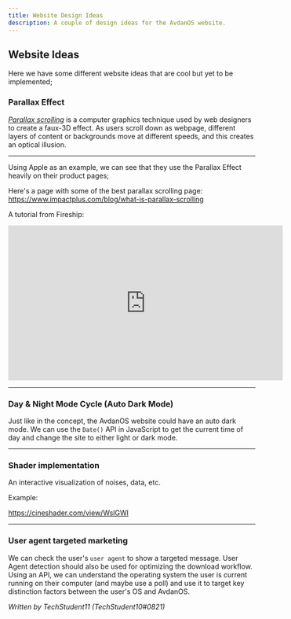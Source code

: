 ```yaml
---
title: Website Design Ideas
description: A couple of design ideas for the AvdanOS website.
---
```



## Website Ideas

Here we have some different website ideas that are cool but yet to be implemented;

### Parallax Effect
_<u>Parallax scrolling</u>_ is a computer graphics technique used by web designers to create a faux-3D effect. As users scroll down as webpage, different layers of content or backgrounds move at different speeds, and this creates an optical illusion.

---

Using Apple as an example, we can see that they use the Parallax Effect heavily on their product pages;

<AutoPlay src="/vid/macbook-air.webm" />

Here's a page with some of the best parallax scrolling page: https://www.impactplus.com/blog/what-is-parallax-scrolling

A tutorial from Fireship:

<iframe width="560" height="315" src="https://www.youtube-nocookie.com/embed/UgIwjLg4ONk" title="YouTube video player" frameBorder="0" allow="accelerometer; autoplay; clipboard-write; encrypted-media; gyroscope; picture-in-picture" allowFullScreen></iframe>

---

### Day & Night Mode Cycle (Auto Dark Mode)

Just like in the concept, the AvdanOS website could have an auto dark mode. We can use the `Date()` API in JavaScript to get the current time of day and change the site to either light or dark mode.

---

### Shader implementation

An interactive visualization of noises, data, etc.

Example:

https://cineshader.com/view/WslGWl

---

### User agent targeted marketing

We can check the user's `user agent` to show a targeted message. User Agent detection should also be used for optimizing the download workflow. Using an API, we can understand the operating system the user is current running on their computer (and maybe use a poll) and use it to target key distinction factors between the user's OS and AvdanOS.

_Written by TechStudent11 (TechStudent10#0821)_
